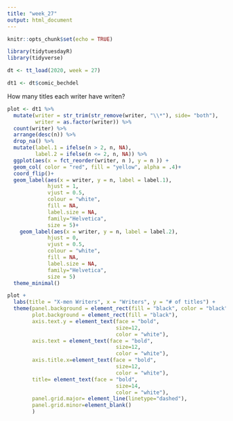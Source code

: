 ```yaml
---
title: "week_27"
output: html_document
---
```


```r
knitr::opts_chunk$set(echo = TRUE)
```


```r
library(tidytuesdayR)
library(tidyverse)
```

```r
dt <- tt_load(2020, week = 27)
```

```r
dt1 <- dt$comic_bechdel
```

How many titles each writer have writen?
```r
plot <- dt1 %>%
  mutate(writer = str_trim(str_remove(writer, "\\*"), side= "both"),
         writer = as.factor(writer)) %>% 
  count(writer) %>% 
  arrange(desc(n)) %>% 
  drop_na() %>% 
  mutate(label.1 = ifelse(n > 2, n, NA),
         label.2 = ifelse(n <= 2, n, NA)) %>% 
  ggplot(aes(x = fct_reorder(writer, n ), y = n )) + 
  geom_col( color = "red", fill = "yellow", alpha = .4)+
  coord_flip()+
  geom_label(aes(x = writer, y = n, label = label.1),
             hjust = 1, 
             vjust = 0.5, 
             colour = "white", 
             fill = NA, 
             label.size = NA, 
             family="Helvetica", 
             size = 5)+
    geom_label(aes(x = writer, y = n, label = label.2),
             hjust = 0, 
             vjust = 0.5, 
             colour = "white", 
             fill = NA, 
             label.size = NA, 
             family="Helvetica", 
             size = 5)
  theme_minimal()

```


```r
plot +
  labs(title = "X-men Writers", x = "Writers", y = "# of titles") +
  theme(panel.background = element_rect(fill = "black", color = "black"),
        plot.background = element_rect(fill = "black"),
        axis.text.y = element_text(face = "bold", 
                                   size=12,
                                   color = "white"),
        axis.text = element_text(face = "bold", 
                                   size=12,
                                   color = "white"),
        axis.title.x=element_text(face = "bold", 
                                   size=12,
                                   color = "white"),
        title= element_text(face = "bold", 
                                   size=14,
                                   color = "white"),
        panel.grid.major= element_line(linetype="dashed"),
        panel.grid.minor=element_blank()
        )
```
